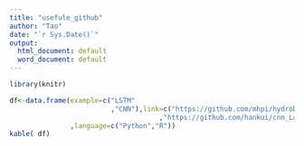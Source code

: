 ---
title: "usefule_github"
author: "Tao"
date: "`r Sys.Date()`"
output:
  html_document: default
  word_document: default
---

```{r}
library(knitr)

df<-data.frame(example=c("LSTM"
                         ,"CNN"),link=c("https://github.com/mhpi/hydroDL"
                                     ,"https://github.com/hankui/cnn_Landsat_time_series_classification_v1-R")
               ,language=c("Python","R"))
kable( df)


```









